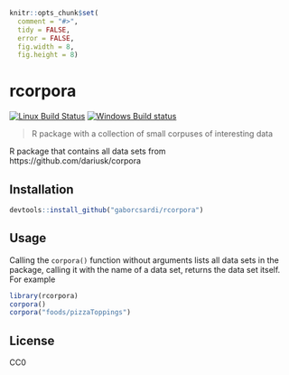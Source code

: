
```r
knitr::opts_chunk$set(
  comment = "#>",
  tidy = FALSE,
  error = FALSE,
  fig.width = 8,
  fig.height = 8)
```

# rcorpora

[![Linux Build Status](https://travis-ci.org/gaborcsardi/rcorpora.png?branch=master)](https://travis-ci.org/gaborcsardi/rcorpora)
[![Windows Build status](https://ci.appveyor.com/api/projects/status/nx6o75ey4efo213s)](https://ci.appveyor.com/project/gaborcsardi/rcorpora)

> R package with a collection of small corpuses of interesting data

R package that contains all data sets from
https://github.com/dariusk/corpora 

## Installation

```r
devtools::install_github("gaborcsardi/rcorpora")
```

## Usage

Calling the `corpora()` function without arguments lists all
data sets in the package, calling it with the name of a data
set, returns the data set itself. For example

```r
library(rcorpora)
corpora()
corpora("foods/pizzaToppings")
```

## License

CC0
